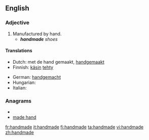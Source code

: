 ==English==

===Adjective===
{{en-adj|-}}

# Manufactured by hand.
#* '''''handmade''' shoes''

====Translations====
{{trans-top|made by hand}}
* Dutch: met de hand gemaakt, [[handgemaakt]]
* Finnish: [[käsin]] [[tehdä|tehty]]
{{trans-mid}}
* German: [[handgemacht]]
* Hungarian: {{t|hu|kézzel készített}}
* Italian: {{t|it|fatto a mano}}
{{trans-bottom}}

===Anagrams===
* {{alphagram|aaddehmn}}
* [[made hand#English|made hand]]

[[fr:handmade]]
[[it:handmade]]
[[fi:handmade]]
[[ta:handmade]]
[[vi:handmade]]
[[zh:handmade]]